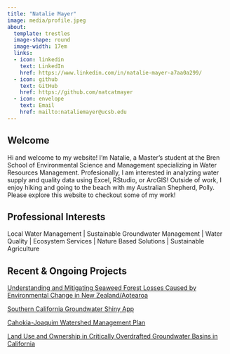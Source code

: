 ```yaml
---
title: "Natalie Mayer"
image: media/profile.jpeg
about: 
  template: trestles
  image-shape: round 
  image-width: 17em
  links:
  - icon: linkedin
    text: LinkedIn
    href: https://www.linkedin.com/in/natalie-mayer-a7aa0a299/
  - icon: github
    text: GitHub
    href: https://github.com/natcatmayer
  - icon: envelope
    text: Email
    href: mailto:nataliemayer@ucsb.edu
---
```


## Welcome

Hi and welcome to my website! I'm Natalie, a Master's student at the Bren School of Environmental Science and Management specializing in Water Resources Management. Profesionally, I am interested in analyzing water supply and quality data using Excel, RStudio, or ArcGIS! Outside of work, I enjoy hiking and going to the beach with my Australian Shepherd, Polly. Please explore this website to checkout some of my work!

## Professional Interests

Local Water Management \| Sustainable Groundwater Management \| Water Quality \| Ecosystem Services \| Nature Based Solutions \| Sustainable Agriculture

## Recent & Ongoing Projects

[Understanding and Mitigating Seaweed Forest Losses Caused by Environmental Change in New Zealand/Aotearoa](https://bren.ucsb.edu/projects/understanding-and-mitigating-seaweed-forest-losses-caused-environmental-change-new)

[Southern California Groundwater Shiny App](https://natcatmayer.shinyapps.io/groundwatershinyapp/)

[Cahokia-Joaquim Watershed Management Plan](https://drive.google.com/file/d/1MaEQLepDI2M4McatCBntKHbvlhE5MRch/view?usp=drive_link)

[Land Use and Ownership in Critically Overdrafted Groundwater Basins in California](https://drive.google.com/file/d/1h_Clurky-hDjnG-fjOR-ahHq9WhcAY6P/view?usp=drive_link)
